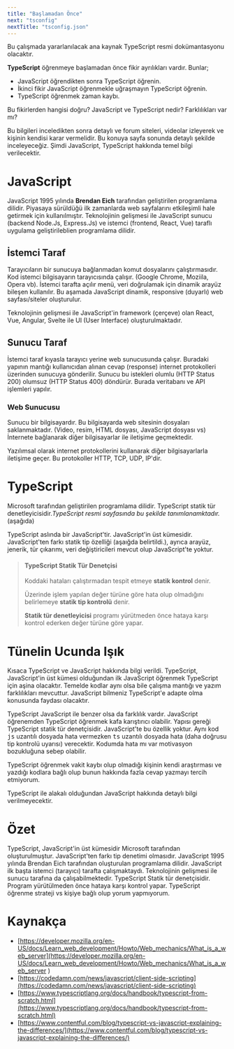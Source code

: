 ```yaml
---
title: "Başlamadan Önce"
next: "tsconfig"
nextTitle: "tsconfig.json"
---
```



<ImageWithCaption
    srcWebp="/assets/welcome/welcome-cover.webp"
    srcFallBack="/assets/welcome/welcome-cover.webp"
    alt="TypeScript "
    caption="TypeScript ve JavaScript karşılaşması"
/>

<AlertBox type="info" title="Bilgi">
    Bu çalışmada yararlanılacak ana kaynak TypeScript resmi dokümantasyonu olacaktır.
</AlertBox>

**TypeScript** öğrenmeye başlamadan önce fikir ayrılıkları vardır. Bunlar;
- JavaScript öğrendikten sonra TypeScript öğrenin.
- İkinci fikir JavaScript öğrenmekle uğraşmayın TypeScript öğrenin.
- TypeScript öğrenmek zaman kaybı.

Bu fikirlerden hangisi doğru? JavaScript ve TypeScript nedir? Farklılıkları var mı?

Bu bilgileri inceledikten sonra detaylı ve forum siteleri, videolar izleyerek ve kişinin kendisi karar vermelidir. Bu konuya sayfa sonunda detaylı şekilde inceleyeceğiz. Şimdi JavaScript, TypeScript hakkında temel bilgi verilecektir.




# JavaScript
JavaScript 1995 yılında **Brendan Eich** tarafından geliştirilen programlama dilidir. Piyasaya sürüldüğü ilk zamanlarda web sayfalarını etkileşimli hale getirmek için kullanılmıştır. Teknolojinin gelişmesi ile JavaScript sunucu (backend Node.Js, Express.Js) ve istemci (frontend, React, Vue) taraflı uygulama geliştirileblien programlama dilidir.

## İstemci Taraf
Tarayıcıların bir sunucuya bağlanmadan komut dosyalarını çalıştırmasıdır. Kod istemci bilgisayarın tarayıcısında çalışır. (Google Chrome, Moziila, Opera vb). İstemci tarafta açılır menü, veri doğrulamak için dinamik arayüz bileşen kullanılır. Bu aşamada JavaScript dinamik, responsive (duyarlı) web sayfası/siteler oluşturulur.


Teknolojinin gelişmesi ile JavaScript'in framework (çerçeve) olan React, Vue, Angular, Svelte ile UI (User Interface) oluşturulmaktadır.

## Sunucu Taraf
İstemci taraf kıyasla tarayıcı yerine web sunucusunda çalışır. Buradaki yapının mantığı kullanıcıdan alınan cevap (response) internet protokolleri üzerinden sunucuya gönderilir. Sunucu bu istekleri olumlu (HTTP Status 200) olumsuz (HTTP Status 400) döndürür. Burada veritabanı ve API işlemleri yapılır.

### Web Sunucusu
Sunucu bir bilgisayardır. Bu bilgisayarda web sitesinin dosyaları saklanmaktadır. (Video, resim, HTML dosyası, JavaScript dosyası vs) İnternete bağlanarak diğer bilgisayarlar ile iletişime geçmektedir.

Yazılımsal olarak internet protokollerini kullanarak diğer bilgisayarlarla iletişime geçer. Bu protokoller HTTP, TCP, UDP, IP'dir.

# TypeScript
Microsoft tarafından geliştirilen programlama dilidir. TypeScript statik tür denetleyicisidir.*TypeScript resmi sayfasında bu şekilde tanımlanamktadır.* (aşağıda)

TypeScript aslında bir JavaScript'tir. JavaScript'in üst kümesidir. JavaScript'ten farkı statik tip özelliği (aşaığda belirtildi.), ayrıca arayüz, jenerik, tür çıkarımı, veri değiştiricileri mevcut olup JavaScript'te yoktur.

> #### TypeScript Statik Tür Denetçisi
>
> Koddaki hataları çalıştırmadan tespit etmeye **statik kontrol** denir.
>
> Üzerinde işlem yapılan değer türüne göre hata olup olmadığını belirlemeye **statik tip kontrolü** denir.
>
> **Statik tür denetleyicisi** programı yürütmeden önce hataya karşı kontrol ederken değer türüne göre yapar.

# Tünelin Ucunda Işık
Kısaca TypeScript ve JavaScript hakkında bilgi verildi. TypeScript, JavaScript'in üst kümesi olduğundan ilk JavaScript öğrenmek TypeScript için aşina olacaktır. Temelde kodlar aynı olsa bile çalışma mantığı ve yazım farklılıkları mevcuttur. JavaScript bilmeniz TypeScript'e adapte olma konusunda faydası olacaktır.

TypeScript JavaScript ile benzer olsa da farklılık vardır. JavaScript öğrenemden TypeScript öğrenmek kafa karıştırıcı olabilir. Yapısı gereği TypeScript statik tür denetçisidir. JavaScript'te bu özellik yoktur. Aynı kod <kbd>js</kbd> uzantılı dosyada hata vermezken <kbd>ts</kbd> uzantılı dosyada hata (daha doğrusu tip kontrolü uyarısı) verecektir. Kodumda hata mı var motivasyon bozukluğuna sebep olabilir.

TypeScript öğrenmek vakit kaybı olup olmadığı kişinin kendi araştırması ve yazdığı kodlara bağlı olup bunun hakkında fazla cevap yazmayı tercih etmiyorum.



<AlertBox type="warning" title="Uyarı">
    <p>TypeScript ile alakalı olduğundan JavaScript hakkında detaylı bilgi verilmeyecektir.</p>
</AlertBox>

# Özet
TypeScript, JavaScript'in üst kümesidir Microsoft tarafından oluşturulmuştur. JavaScript'ten farkı tip denetimi olmasıdır. JavaScript 1995 yılında Brendan Eich tarafından oluşturulan programlama dilidir. JavaScript ilk başta istemci (tarayıcı) tarafta çalışmaktaydı. Teknolojinin gelişmesi ile sunucu tarafına da çalışabilmektedir. TypeScript Statik tür denetçisidir. Program yürütülmeden önce hataya karşı kontrol yapar. TypeScript öğrenme strateji vs kişiye bağlı olup yorum yapmıyorum.

# Kaynakça
- [https://developer.mozilla.org/en-US/docs/Learn_web_development/Howto/Web_mechanics/What_is_a_web_server](https://developer.mozilla.org/en-US/docs/Learn_web_development/Howto/Web_mechanics/What_is_a_web_server )
- [https://codedamn.com/news/javascript/client-side-scripting](https://codedamn.com/news/javascript/client-side-scripting)
- [https://www.typescriptlang.org/docs/handbook/typescript-from-scratch.html](https://www.typescriptlang.org/docs/handbook/typescript-from-scratch.html)
- [https://www.contentful.com/blog/typescript-vs-javascript-explaining-the-differences/](https://www.contentful.com/blog/typescript-vs-javascript-explaining-the-differences/)

